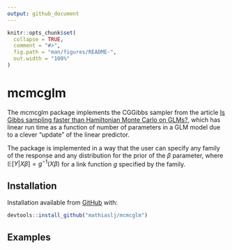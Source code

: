 ```yaml
---
output: github_document
---
```


<!-- README.md is generated from README.Rmd. Please edit that file -->

```r
knitr::opts_chunk$set(
  collapse = TRUE,
  comment = "#>",
  fig.path = "man/figures/README-",
  out.width = "100%"
)
```

# mcmcglm

<!-- badges: start -->
<!-- badges: end -->

The mcmcglm package implements the CGGibbs sampler from the article [Is Gibbs sampling faster than Hamiltonian Monte Carlo on GLMs?](https://arxiv.org/abs/2410.03630), which has linear run time as a function of number of parameters in a GLM model due to a clever "update" of the linear predictor.

The package is implemented in a way that the user can specify any family of the response and any distribution for the prior of the $\beta$ parameter, where $\mathbb{E}[Y|X\beta]=g^{-1}(X\beta)$ for a link function $g$ specified by the family. 

## Installation

Installation available from [GitHub]() with:

```r
devtools::install_github("mathiaslj/mcmcglm")
```

## Examples

<!-- ## Example -->

<!-- This is a basic example which shows you how to solve a common problem: -->

<!-- ```{r example} -->
<!-- library(mcmcglm) -->
<!-- ## basic example code -->
<!-- ``` -->

<!-- What is special about using `README.Rmd` instead of just `README.md`? You can include R chunks like so: -->

<!-- ```{r cars} -->
<!-- summary(cars) -->
<!-- ``` -->

<!-- You'll still need to render `README.Rmd` regularly, to keep `README.md` up-to-date. `devtools::build_readme()` is handy for this. -->

<!-- You can also embed plots, for example: -->

<!-- ```{r pressure, echo = FALSE} -->
<!-- plot(pressure) -->
<!-- ``` -->

<!-- In that case, don't forget to commit and push the resulting figure files, so they display on GitHub and CRAN. -->
